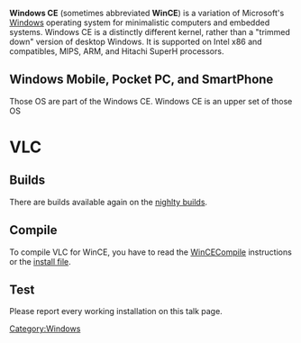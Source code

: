 {{wikipedia|Windows CE}}
'''Windows CE''' (sometimes abbreviated '''WinCE''') is a variation of Microsoft's [[Windows]] operating system for minimalistic computers and embedded systems. Windows CE is a distinctly different kernel, rather than a "trimmed down" version of desktop Windows. It is supported on Intel x86 and compatibles, MIPS, ARM, and Hitachi SuperH processors.

==Windows Mobile, Pocket PC, and SmartPhone==
Those OS are part of the Windows CE. Windows CE is an upper set of those OS

=VLC=
==Builds==
There are builds available again on the [http://nightlies.videolan.org/build/wince/?C=M;O=D nighlty builds].

==Compile==
To compile VLC for WinCE, you have to read the [[WinCECompile]] instructions or the [http://trac.videolan.org/vlc/browser/trunk/INSTALL.wince install file].

==Test==
Please report every working installation on this talk page.

[[Category:Windows]]